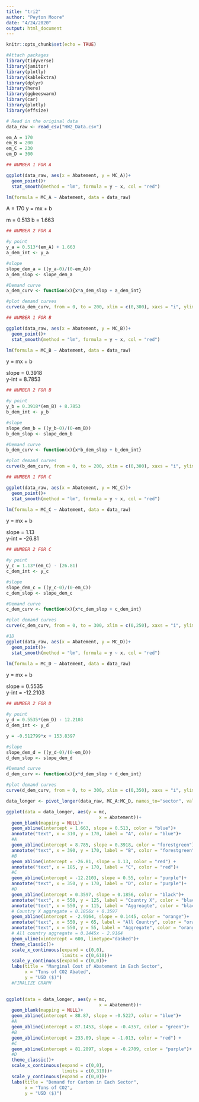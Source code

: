 ```yaml
---
title: "tri2"
author: "Peyton Moore"
date: "4/24/2020"
output: html_document
---
```


```r
knitr::opts_chunk$set(echo = TRUE)
```


```r
#Attach packages
library(tidyverse)
library(janitor)
library(plotly)
library(kableExtra)
library(dplyr)
library(here)
library(ggbeeswarm)
library(car)
library(plotly)
library(effsize)

# Read in the original data
data_raw <- read_csv("HW2_Data.csv")

em_A = 170
em_B = 200
em_C = 230
em_D = 300
```

```r
## NUMBER 1 FOR A

ggplot(data_raw, aes(x = Abatement, y = MC_A))+
  geom_point()+
  stat_smooth(method = "lm", formula = y ~ x, col = "red")

lm(formula = MC_A ~ Abatement, data = data_raw)
```

A = 170
y = mx + b

m = 0.513
b = 1.663

```r
## NUMBER 2 FOR A

#y point
y_a = 0.513*(em_A) + 1.663
a_dem_int <- y_a

#slope
slope_dem_a = ((y_a-0)/(0-em_A))
a_dem_slop <- slope_dem_a

#Demand curve
a_dem_curv <- function(x){x*a_dem_slop + a_dem_int}

#plot demand curves
curve(a_dem_curv, from = 0, to = 200, xlim = c(0,300), xaxs = "i", ylim = c(0,200), yaxs = "i",yaxs = "i", xlab = "Carbon Emitted (Tons)", ylab = "Price ($) per Ton")
```


```r
## NUMBER 1 FOR B

ggplot(data_raw, aes(x = Abatement, y = MC_B))+
  geom_point()+
  stat_smooth(method = "lm", formula = y ~ x, col = "red")

lm(formula = MC_B ~ Abatement, data = data_raw)
```

y = mx + b

slope = 0.3918  
y-int = 8.7853

```r
## NUMBER 2 FOR B

#y point
y_b = 0.3918*(em_B) + 8.7853
b_dem_int <- y_b

#slope
slope_dem_b = ((y_b-0)/(0-em_B))
b_dem_slop <- slope_dem_b

#Demand curve
b_dem_curv <- function(x){x*b_dem_slop + b_dem_int}

#plot demand curves
curve(b_dem_curv, from = 0, to = 200, xlim = c(0,300), xaxs = "i", ylim = c(0,200), yaxs = "i",yaxs = "i", xlab = "Carbon Emitted (Tons)", ylab = "Price ($) per Ton")
```


```r
## NUMBER 1 FOR C

ggplot(data_raw, aes(x = Abatement, y = MC_C))+
  geom_point()+
  stat_smooth(method = "lm", formula = y ~ x, col = "red")

lm(formula = MC_C ~ Abatement, data = data_raw)
```

y = mx + b

slope = 1.13   
y-int = -26.81

```r
## NUMBER 2 FOR C

#y point
y_c = 1.13*(em_C) - (26.81)
c_dem_int <- y_c

#slope
slope_dem_c = ((y_c-0)/(0-em_C))
c_dem_slop <- slope_dem_c

#Demand curve
c_dem_curv <- function(x){x*c_dem_slop + c_dem_int}

#plot demand curves
curve(c_dem_curv, from = 0, to = 300, xlim = c(0,250), xaxs = "i", ylim = c(0,250), yaxs = "i",yaxs = "i", xlab = "Carbon Emitted (Tons)", ylab = "Price ($) per Ton")

```


```r
#1D
ggplot(data_raw, aes(x = Abatement, y = MC_D))+
  geom_point()+
  stat_smooth(method = "lm", formula = y ~ x, col = "red")

lm(formula = MC_D ~ Abatement, data = data_raw)
```

y = mx + b

slope = 0.5535  
y-int = -12.2103

```r
## NUMBER 2 FOR D

#y point
y_d = 0.5535*(em_D) - 12.2103
d_dem_int <- y_d

y = -0.512799*x + 153.8397

#slope
slope_dem_d = ((y_d-0)/(0-em_D))
d_dem_slop <- slope_dem_d

#Demand curve
d_dem_curv <- function(x){x*d_dem_slop + d_dem_int}

#plot demand curves
curve(d_dem_curv, from = 0, to = 300, xlim = c(0,350), xaxs = "i", ylim = c(0,200), yaxs = "i",yaxs = "i", xlab = "Carbon Emitted (Tons)", ylab = "Price ($) per Ton")

```


```r
data_longer <- pivot_longer(data_raw, MC_A:MC_D, names_to="sector", values_to = "mc")

ggplot(data = data_longer, aes(y = mc,
                                   x = Abatement))+
  geom_blank(mapping = NULL)+
  geom_abline(intercept = 1.663, slope = 0.513, color = "blue")+
  annotate("text", x = 310, y = 170, label = "A", color = "blue")+
  #A
  geom_abline(intercept = 8.785, slope = 0.3918, color = "forestgreen")+
  annotate("text", x = 390, y = 170, label = "B", color = "forestgreen")+
  #B
  geom_abline(intercept = -26.81, slope = 1.13, color = "red") +
  annotate("text", x = 185, y = 170, label = "C", color = "red")+
  #C
  geom_abline(intercept = -12.2103, slope = 0.55, color = "purple")+
  annotate("text", x = 350, y = 170, label = "D", color = "purple")+
  #D
  geom_abline(intercept = 0.3597, slope = 0.1856, color = "black")+
  annotate("text", x = 550, y = 125, label = "Country X", color = "black")+
  annotate("text", x = 550, y = 115, label = "Aggreagte", color = "black")+
  # Country X aggregate = 0.1856x + 0.3597
  geom_abline(intercept = -2.9164, slope = 0.1445, color = "orange")+
  annotate("text", x = 550, y = 65, label = "All Country", color = "orange")+
  annotate("text", x = 550, y = 55, label = "Aggregate", color = "orange")+
  # All country aggregate = 0.1445x - 2.9164
  geom_vline(xintercept = 600, linetype="dashed")+
  theme_classic()+
  scale_x_continuous(expand = c(0,0),
                     limits = c(0,610))+
  scale_y_continuous(expand = c(0,0))+
  labs(title = "Marginal Cost of Abatement in Each Sector", 
       x = "Tons of CO2 Abated", 
       y = "USD ($)")
  #FINALIZE GRAPH 
  
```


```r
ggplot(data = data_longer, aes(y = mc,
                                   x = Abatement))+
  geom_blank(mapping = NULL)+
  geom_abline(intercept = 88.87, slope = -0.5227, color = "blue")+
  #A
  geom_abline(intercept = 87.1453, slope = -0.4357, color = "green")+
  #B
  geom_abline(intercept = 233.09, slope = -1.013, color = "red") +
  #C
  geom_abline(intercept = 81.2897, slope = -0.2709, color = "purple")+
  #D
  theme_classic()+
  scale_x_continuous(expand = c(0,0),
                     limits = c(0,310))+
  scale_y_continuous(expand = c(0,0))+
  labs(title = "Demand for Carbon in Each Sector", 
       x = "Tons of CO2", 
       y = "USD ($)")
```


